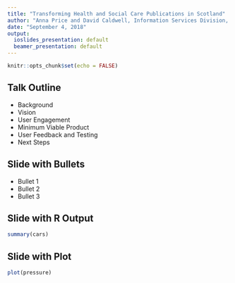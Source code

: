 ```yaml
---
title: "Transforming Health and Social Care Publications in Scotland"
author: "Anna Price and David Caldwell, Information Services Division, NHS Scotland"
date: "September 4, 2018"
output:
  ioslides_presentation: default
  beamer_presentation: default
---
```


```r
knitr::opts_chunk$set(echo = FALSE)
```

## Talk Outline

- Background
- Vision
- User Engagement
- Minimum Viable Product
- User Feedback and Testing
- Next Steps

## Slide with Bullets

- Bullet 1
- Bullet 2
- Bullet 3

## Slide with R Output

```r
summary(cars)
```

## Slide with Plot

```r
plot(pressure)
```

